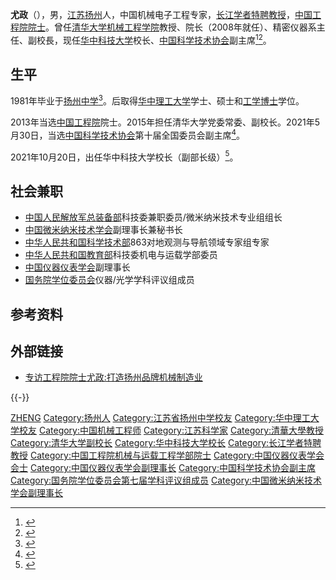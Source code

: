 '''尤政'''（{{bd|1963年|12月2日|catIdx=You尤}}），男，[[江苏|江苏]][[扬州|扬州]]人，中国机械电子工程专家，[[长江学者特聘教授|长江学者特聘教授]]，[[中国工程院院士|中国工程院院士]]。曾任[[清华大学|清华大学]][[清华大学机械工程学院|机械工程学院]]教授、院长（2008年就任）、精密仪器系主任、副校長，现任[[华中科技大学|华中科技大学]]校长、[[中国科学技术协会|中国科学技术协会]]副主席<ref>{{cite web|title=尤政|url=http://www.cae.cn/cae/jsp/jump.jsp?oid=20131219123705042818308|accessdate=2015-8|date=|publisher=中国工程院|language=|archive-url=https://web.archive.org/web/20150923195914/http://www.cae.cn/cae/jsp/jump.jsp?oid=20131219123705042818308|archive-date=2015-09-23|dead-url=no}}</ref><ref>{{cite web|title=尤政院士——清华大学教授|url=http://www.gx211.com/news/20131219/n3409170406.html|accessdate=|date=2013-12-19|publisher=中国高校之窗|language=|archive-url=https://web.archive.org/web/20150924024402/http://www.gx211.com/news/20131219/n3409170406.html|archive-date=2015-09-24|dead-url=no}}</ref>。

== 生平 ==
1981年毕业于[[扬州中学|扬州中学]]<ref>{{cite web|title=尤政王广基等4人当选院士 扬州籍院士达37人|url=http://js.people.com.cn/html/2013/12/20/276574.html|accessdate=|date=2013-12-20|publisher=人民网|language=|archive-url=https://web.archive.org/web/20160304193931/http://js.people.com.cn/html/2013/12/20/276574.html|archive-date=2016-03-04|dead-url=no}}</ref>。后取得[[华中理工大学|华中理工大学]]学士、硕士和[[工学|工学]][[博士|博士]]学位。

2013年当选[[中国工程院|中国工程院]]院士。2015年担任清华大学党委常委、副校长。2021年5月30日，当选[[中国科学技术协会|中国科学技术协会]]第十届全国委员会副主席<ref>{{cite news|author1=温竞华|title=万钢连任中国科协第十届主席 陈薇、黄璐琦等当选副主席|url=http://www.xinhuanet.com/2021-05/30/c_1127510465.htm|accessdate=2021-06-01|work=新华网|date=2021-05-30|archive-date=2021-06-02|archive-url=https://web.archive.org/web/20210602213442/http://www.xinhuanet.com/2021-05/30/c_1127510465.htm|dead-url=no}}</ref>。

2021年10月20日，出任华中科技大学校长（副部长级）<ref>{{Cite web|title=李元元任华中科技大学党委书记 尤政任校长(副部长级)|url=http://renshi.people.com.cn/n1/2021/1020/c139617-32259009.html|access-date=2021-10-20|date=2021-10-20|publisher=中国共产党新闻网|archive-date=2021-10-20|archive-url=https://web.archive.org/web/20211020065602/http://renshi.people.com.cn/n1/2021/1020/c139617-32259009.html}}</ref>。

== 社会兼职 ==
* [[中国人民解放军总装备部|中国人民解放军总装备部]]科技委兼职委员/微米纳米技术专业组组长
* [[中国微米纳米技术学会|中国微米纳米技术学会]]副理事长兼秘书长
* [[中华人民共和国科学技术部|中华人民共和国科学技术部]]863对地观测与导航领域专家组专家
* [[中华人民共和国教育部|中华人民共和国教育部]]科技委机电与运载学部委员
* [[中国仪器仪表学会|中国仪器仪表学会]]副理事长
* [[国务院学位委员会|国务院学位委员会]]仪器/光学学科评议组成员

== 参考资料 ==
{{reflist}}

== 外部链接 ==
* [http://www.yznews.com.cn/news/2013-12/22/content_4843218.htm 专访工程院院士尤政:打造扬州品牌机械制造业]{{dead link|date=2017年12月|bot=InternetArchiveBot|fix-attempted=yes}}
{{-}}
{{start box}}
{{s-edu}}
{{s-before|[[李元元|李元元]]}}
{{s-title|[[华中科技大学|华中科技大学]]校长|2021年10月－}}
{{s-inc}}
{{end box}}
{{华中科技大学}}
{{世界一流大学建设高校校长}}
{{中国仪器仪表学会会士}}
{{中国工程院机械与运载工程学部院士}}
{{国务院学位委员会第七届学科评议组/仪器科学与技术}}
{{第二批“长江学者奖励计划”特聘教授}}
{{Authority control}}
{{DEFAULTSORT:You尤}}
[[Category:尤姓|ZHENG]]
[[Category:扬州人|Category:扬州人]]
[[Category:江苏省扬州中学校友|Category:江苏省扬州中学校友]]
[[Category:华中理工大学校友|Category:华中理工大学校友]]
[[Category:中国机械工程师|Category:中国机械工程师]]
[[Category:江苏科学家|Category:江苏科学家]]
[[Category:清華大學教授|Category:清華大學教授]]
[[Category:清华大学副校长|Category:清华大学副校长]]
[[Category:华中科技大学校长|Category:华中科技大学校长]]
[[Category:长江学者特聘教授|Category:长江学者特聘教授]]
[[Category:中国工程院机械与运载工程学部院士|Category:中国工程院机械与运载工程学部院士]]
[[Category:中国仪器仪表学会会士|Category:中国仪器仪表学会会士]]
[[Category:中国仪器仪表学会副理事长|Category:中国仪器仪表学会副理事长]]
[[Category:中国科学技术协会副主席|Category:中国科学技术协会副主席]]
[[Category:国务院学位委员会第七届学科评议组成员|Category:国务院学位委员会第七届学科评议组成员]]
[[Category:中国微米纳米技术学会副理事长|Category:中国微米纳米技术学会副理事长]]